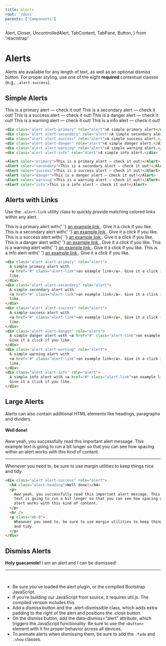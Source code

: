 ```yaml
---
title: Alerts
root: '/docs'
parents: ['Components']
---
```


  Alert,
  Closer,
  UncontrolledAlert,
  TabContent,
  TabPane,
  Button,
} from 'reactstrap'


# Alerts

Alerts are available for any length of text, as well as an optional dismiss button. For proper styling, use one of the eight **required** contextual classes (e.g., `.alert-success`).

## Simple Alerts


<ComponentPreview>
  <Alert color="primary">This is a primary alert — check it out!</Alert>
  <Alert color="secondary">This is a secondary alert — check it out!</Alert>
  <Alert color="success">This is a success alert — check it out!</Alert>
  <Alert color="danger">This is a danger alert — check it out!</Alert>
  <Alert color="warning">This is a warning alert — check it out!</Alert>
  <Alert color="info">This is a info alert — check it out!</Alert>
</ComponentPreview>

<CodePreview>
<HtmlCodeBlock>


```html
<div class="alert alert-primary" role="alert">A simple primary alert</div>
<div class="alert alert-secondary" role="alert">A simple secondary alert.</div>
<div class="alert alert-success" role="alert">A simple success alert.</div>
<div class="alert alert-danger" role="alert">A simple danger alert.</div>
<div class="alert alert-warning" role="alert">A simple warning alert.</div>
<div class="alert alert-info" role="alert">A simple info alert.</div>
```

</HtmlCodeBlock>

<ReactCodeBlock>

```html
<Alert color="primary">This is a primary alert — check it out!</Alert>
<Alert color="secondary">This is a secondary alert — check it out!</Alert>
<Alert color="success">This is a success alert — check it out!</Alert>
<Alert color="danger">This is a danger alert — check it out!</Alert>
<Alert color="warning">This is a warning alert — check it out!</Alert>
<Alert color="info">This is a info alert — check it out!</Alert>
```

</ReactCodeBlock>
</CodePreview>




## Alerts with Links

Use the `.alert-link` utility class to quickly provide matching colored links within any alert.

<ComponentPreview>
  <Alert color="primary">
    This is a primary alert with{' '}
    <a href="#" className="alert-link">
      an example link
    </a>
    . Give it a click if you like.
  </Alert>
  <Alert color="secondary">
    This is a secondary alert with{' '}
    <a href="#" className="alert-link">
      an example link
    </a>
    . Give it a click if you like.
  </Alert>
  <Alert color="success">
    This is a success alert with{' '}
    <a href="#" className="alert-link">
      an example link
    </a>
    . Give it a click if you like.
  </Alert>
  <Alert color="danger">
    This is a danger alert with{' '}
    <a href="#" className="alert-link">
      an example link
    </a>
    . Give it a click if you like.
  </Alert>
  <Alert color="warning">
    This is a warning alert with{' '}
    <a href="#" className="alert-link">
      an example link
    </a>
    . Give it a click if you like.
  </Alert>
  <Alert color="info">
    This is a info alert with{' '}
    <a href="#" className="alert-link">
      an example link
    </a>
    . Give it a click if you like.
  </Alert>
</ComponentPreview>

```html
<div class="alert alert-primary" role="alert">
  A simple primary alert with
  <a href="#" class="alert-link">an example link</a>. Give it a click if you
  like.
</div>
<div class="alert alert-secondary" role="alert">
  A simple secondary alert with
  <a href="#" class="alert-link">an example link</a>. Give it a click if you
  like.
</div>
<div class="alert alert-success" role="alert">
  A simple success alert with
  <a href="#" class="alert-link">an example link</a>. Give it a click if you
  like.
</div>
<div class="alert alert-danger" role="alert">
  A simple danger alert with <a href="#" class="alert-link">an example link</a>.
  Give it a click if you like.
</div>
<div class="alert alert-warning" role="alert">
  A simple warning alert with
  <a href="#" class="alert-link">an example link</a>. Give it a click if you
  like.
</div>
<div class="alert alert-info" role="alert">
  A simple info alert with <a href="#" class="alert-link">an example link</a>.
  Give it a click if you like.
</div>
```

## Large Alerts

Alerts can also contain additional HTML elements like headings, paragraphs and dividers.

<ComponentPreview>
  <Alert color="success">
    <h4 className="alert-heading">Well done!</h4>
    <p>
      Aww yeah, you successfully read this important alert message. This example
      text is going to run a bit longer so that you can see how spacing within
      an alert works with this kind of content.
    </p>
    <hr />
    <p className="mb-0">
      Whenever you need to, be sure to use margin utilities to keep things nice
      and tidy.
    </p>
  </Alert>
</ComponentPreview>

```html
<div class="alert alert-success" role="alert">
  <h4 class="alert-heading">Well done!</h4>
  <p>
    Aww yeah, you successfully read this important alert message. This example
    text is going to run a bit longer so that you can see how spacing within an
    alert works with this kind of content.
  </p>
  <hr />
  <p class="mb-0">
    Whenever you need to, be sure to use margin utilities to keep things nice
    and tidy.
  </p>
</div>
```

## Dismiss Alerts

<ComponentPreview>
  <UncontrolledAlert color="info">
    <strong>Holy guacamole!</strong> I am an alert and I can be dismissed!
  </UncontrolledAlert>
</ComponentPreview>

<br />

---

<br />

- Be sure you’ve loaded the alert plugin, or the compiled Bootstrap JavaScript.
- If you’re building our JavaScript from source, it requires util.js. The compiled version includes this.
- Add a dismiss button and the .alert-dismissible class, which adds extra padding to the right of the alert and positions the .close button.
- On the dismiss button, add the data-dismiss="alert" attribute, which triggers the JavaScript functionality. Be sure to use the `<button>` element with it for proper behavior across all devices.
- To animate alerts when dismissing them, be sure to add the `.fade` and `.show` classes.
